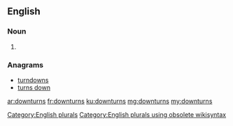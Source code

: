 ==English==

===Noun===
{{head|en}}

# {{plural of|downturn}}

===Anagrams===
* [[turndowns#English|turndowns]]
* [[turns down#English|turns down]]

[[Category:English plurals]][[Category:English plurals using obsolete wikisyntax]]

[[ar:downturns]]
[[fr:downturns]]
[[ku:downturns]]
[[mg:downturns]]
[[my:downturns]]